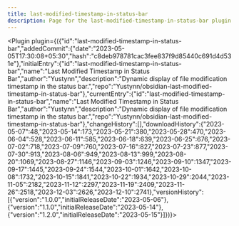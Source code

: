 ---
title: last-modified-timestamp-in-status-bar
description: Page for the last-modified-timestamp-in-status-bar plugin.
---


<Plugin plugin={({"id":"last-modified-timestamp-in-status-bar","addedCommit":{"date":"2023-05-05T17:30:08+05:30","hash":"c8deb978781cac3fee837f9d85440c691d4d531e"},"initialEntry":{"id":"last-modified-timestamp-in-status-bar","name":"Last Modified Timestamp in Status Bar","author":"Yustynn","description":"Dynamic display of file modification timestamp in the status bar.","repo":"Yustynn/obsidian-last-modified-timestamp-in-status-bar"},"currentEntry":{"id":"last-modified-timestamp-in-status-bar","name":"Last Modified Timestamp in Status Bar","author":"Yustynn","description":"Dynamic display of file modification timestamp in the status bar.","repo":"Yustynn/obsidian-last-modified-timestamp-in-status-bar"},"changeHistory":[],"downloadHistory":{"2023-05-07":48,"2023-05-14":173,"2023-05-21":380,"2023-05-28":470,"2023-06-04":528,"2023-06-11":585,"2023-06-18":639,"2023-06-25":676,"2023-07-02":718,"2023-07-09":760,"2023-07-16":827,"2023-07-23":877,"2023-07-30":913,"2023-08-06":949,"2023-08-13":999,"2023-08-20":1069,"2023-08-27":1146,"2023-09-03":1246,"2023-09-10":1347,"2023-09-17":1445,"2023-09-24":1544,"2023-10-01":1642,"2023-10-08":1732,"2023-10-15":1841,"2023-10-22":1934,"2023-10-29":2044,"2023-11-05":2182,"2023-11-12":2297,"2023-11-19":2409,"2023-11-26":2518,"2023-12-03":2626,"2023-12-10":2741},"versionHistory":[{"version":"1.0.0","initialReleaseDate":"2023-05-06"},{"version":"1.1.0","initialReleaseDate":"2023-05-14"},{"version":"1.2.0","initialReleaseDate":"2023-05-15"}]})}></Plugin>